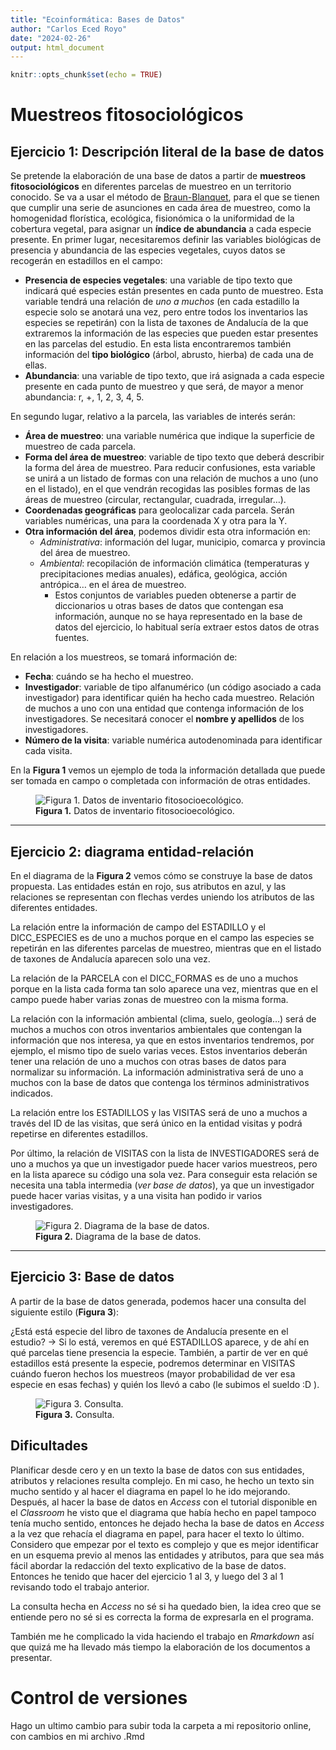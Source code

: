 ```yaml
---
title: "Ecoinformática: Bases de Datos"
author: "Carlos Eced Royo"
date: "2024-02-26"
output: html_document
---
```


```r
knitr::opts_chunk$set(echo = TRUE)
```

# Muestreos fitosociológicos

## Ejercicio 1: Descripción literal de la base de datos

Se pretende la elaboración de una base de datos a partir de **muestreos fitosociológicos** en diferentes parcelas de muestreo en un territorio conocido. Se va a usar el método de [Braun-Blanquet](https://biogeografia.net/fitosocio06.html), para el que se tienen que cumplir una serie de asunciones en cada área de muestreo, como la homogenidad florística, ecológica, fisionómica o la uniformidad de la cobertura vegetal, para asignar un **índice de abundancia** a cada especie presente. En primer lugar, necesitaremos definir las variables biológicas de presencia y abundancia de las especies vegetales, cuyos datos se recogerán en estadillos en el campo:

-   **Presencia de especies vegetales**: una variable de tipo texto que indicará qué especies están presentes en cada punto de muestreo. Esta variable tendrá una relación de *uno a muchos* (en cada estadillo la especie solo se anotará una vez, pero entre todos los inventarios las especies se repetirán) con la lista de taxones de Andalucía de la que extraremos la información de las especies que pueden estar presentes en las parcelas del estudio. En esta lista encontraremos también información del **tipo biológico** (árbol, abrusto, hierba) de cada una de ellas.
-   **Abundancia**: una variable de tipo texto, que irá asignada a cada especie presente en cada punto de muestreo y que será, de mayor a menor abundancia: r, +, 1, 2, 3, 4, 5.

En segundo lugar, relativo a la parcela, las variables de interés serán:

-   **Área de muestreo**: una variable numérica que indique la superficie de muestreo de cada parcela.
-   **Forma del área de muestreo**: variable de tipo texto que deberá describir la forma del área de muestreo. Para reducir confusiones, esta variable se unirá a un listado de formas con una relación de muchos a uno (uno en el listado), en el que vendrán recogidas las posibles formas de las áreas de muestreo (circular, rectangular, cuadrada, irregular...).
-   **Coordenadas geográficas** para geolocalizar cada parcela. Serán variables numéricas, una para la coordenada X y otra para la Y.
-   **Otra información del área**, podemos dividir esta otra información en:
    -   *Administrativa*: información del lugar, municipio, comarca y provincia del área de muestreo.
    -   *Ambiental*: recopilación de información climática (temperaturas y precipitaciones medias anuales), edáfica, geológica, acción antrópica... en el área de muestreo.
        -   Estos conjuntos de variables pueden obtenerse a partir de diccionarios u otras bases de datos que contengan esa información, aunque no se haya representado en la base de datos del ejercicio, lo habitual sería extraer estos datos de otras fuentes.

En relación a los muestreos, se tomará información de:

-   **Fecha**: cuándo se ha hecho el muestreo.
-   **Investigador**: variable de tipo alfanumérico (un código asociado a cada investigador) para identificar quién ha hecho cada muestreo. Relación de muchos a uno con una entidad que contenga información de los investigadores. Se necesitará conocer el **nombre y apellidos** de los investigadores.
-   **Número de la visita**: variable numérica autodenominada para identificar cada visita.

En la **Figura 1** vemos un ejemplo de toda la información detallada que puede ser tomada en campo o completada con información de otras entidades.

![**Figura 1.** Datos de inventario fitosocioecológico.](C:/Users\CARLOS\Universidad_CE\Master\Ecoinformatica\Inventarios_bases_datos\Tarea_databases\fichainventario1.png)

------------------------------------------------------------------------

## Ejercicio 2: diagrama entidad-relación

En el diagrama de la **Figura 2** vemos cómo se construye la base de datos propuesta. Las entidades están en rojo, sus atributos en azul, y las relaciones se representan con flechas verdes uniendo los atributos de las diferentes entidades.

La relación entre la información de campo del ESTADILLO y el DICC_ESPECIES es de uno a muchos porque en el campo las especies se repetirán en las diferentes parcelas de muestreo, mientras que en el listado de taxones de Andalucía aparecen solo una vez.

La relación de la PARCELA con el DICC_FORMAS es de uno a muchos porque en la lista cada forma tan solo aparece una vez, mientras que en el campo puede haber varias zonas de muestreo con la misma forma.

La relación con la información ambiental (clima, suelo, geología...) será de muchos a muchos con otros inventarios ambientales que contengan la información que nos interesa, ya que en estos inventarios tendremos, por ejemplo, el mismo tipo de suelo varias veces. Estos inventarios deberán tener una relación de uno a muchos con otras bases de datos para normalizar su información. La información administrativa será de uno a muchos con la base de datos que contenga los términos administrativos indicados.

La relación entre los ESTADILLOS y las VISITAS será de uno a muchos a través del ID de las visitas, que será único en la entidad visitas y podrá repetirse en diferentes estadillos.

Por último, la relación de VISITAS con la lista de INVESTIGADORES será de uno a muchos ya que un investigador puede hacer varios muestreos, pero en la lista aparece su código una sola vez. Para conseguir esta relación se necesita una tabla intermedia (*ver base de datos*), ya que un investigador puede hacer varias visitas, y a una visita han podido ir varios investigadores.

![**Figura 2.** Diagrama de la base de datos.](C:/Users\CARLOS\Universidad_CE\Master\Ecoinformatica\Inventarios_bases_datos\Tarea_databases\diagrama.jpeg)

------------------------------------------------------------------------

## Ejercicio 3: Base de datos

A partir de la base de datos generada, podemos hacer una consulta del siguiente estilo (**Figura 3**):

¿Está está especie del libro de taxones de Andalucía presente en el estudio? → Si lo está, veremos en qué ESTADILLOS aparece, y de ahí en qué parcelas tiene presencia la especie. También, a partir de ver en qué estadillos está presente la especie, podremos determinar en VISITAS cuándo fueron hechos los muestreos (mayor probabilidad de ver esa especie en esas fechas) y quién los llevó a cabo (le subimos el sueldo :D ).

![**Figura 3.** Consulta.](C:/Users\CARLOS\Universidad_CE\Master\Ecoinformatica\Inventarios_bases_datos\Tarea_databases\consulta.png)

## Dificultades

Planificar desde cero y en un texto la base de datos con sus entidades, atributos y relaciones resulta complejo. En mi caso, he hecho un texto sin mucho sentido y al hacer el diagrama en papel lo he ido mejorando. Después, al hacer la base de datos en *Access* con el tutorial disponible en el *Classroom* he visto que el diagrama que había hecho en papel tampoco tenía mucho sentido, entonces he dejado hecha la base de datos en *Access* a la vez que rehacía el diagrama en papel, para hacer el texto lo último. Considero que empezar por el texto es complejo y que es mejor identificar en un esquema previo al menos las entidades y atributos, para que sea más fácil abordar la redacción del texto explicativo de la base de datos. Entonces he tenido que hacer del ejercicio 1 al 3, y luego del 3 al 1 revisando todo el trabajo anterior.

La consulta hecha en *Access* no sé si ha quedado bien, la idea creo que se entiende pero no sé si es correcta la forma de expresarla en el programa.

También me he complicado la vida haciendo el trabajo en *Rmarkdown* así que quizá me ha llevado más tiempo la elaboración de los documentos a presentar.

# Control de versiones
Hago un ultimo cambio para subir toda la carpeta a mi repositorio online, con cambios en mi archivo .Rmd
